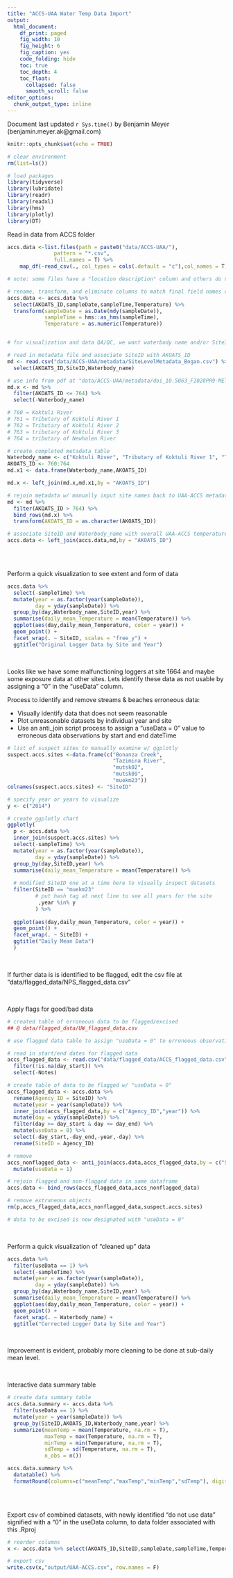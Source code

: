 ```yaml
---
title: "ACCS-UAA Water Temp Data Import"
output:
  html_document: 
    df_print: paged
    fig_width: 10
    fig_height: 6
    fig_caption: yes
    code_folding: hide
    toc: true
    toc_depth: 4
    toc_float:
      collapsed: false
      smooth_scroll: false
editor_options: 
  chunk_output_type: inline
---
```


Document last updated `r Sys.time()` by Benjamin Meyer (benjamin.meyer.ak@gmail.com)

```r
knitr::opts_chunk$set(echo = TRUE)

# clear environment
rm(list=ls())

# load packages
library(tidyverse)
library(lubridate)
library(readr)
library(readxl)
library(hms)
library(plotly)
library(DT)
```


Read in data from ACCS folder
```r
accs.data <-list.files(path = paste0("data/ACCS-UAA/"),
               pattern = "*.csv", 
               full.names = T) %>% 
    map_df(~read_csv(., col_types = cols(.default = "c"),col_names = T)) 

# note: some files have a "location description" column and others do not

# rename, transform, and eliminate columns to match final field names described in Project_notes.Rmd
accs.data <- accs.data %>%
  select(AKOATS_ID,sampleDate,sampleTime,Temperature) %>%
  transform(sampleDate = as.Date(mdy(sampleDate)),
            sampleTime = hms::as_hms(sampleTime),
            Temperature = as.numeric(Temperature)) 


# for visualization and data QA/QC, we want waterbody name and/or SiteID associated with each dataset

# read in metadata file and associate SiteID with AKOATS_ID
md <- read.csv("data/ACCS-UAA/metadata/SiteLevelMetadata_Bogan.csv") %>%
  select(AKOATS_ID,SiteID,Waterbody_name)

# use info from pdf at "data/ACCS-UAA/metadata/doi_10.5063_F1028PR9-METADATA.pdf" to assign waterbody names in blank spaces
md.x <- md %>%
  filter(AKOATS_ID <= 764) %>%
  select(-Waterbody_name)

# 760 = Koktuli River
# 761 = Tributary of Koktuli River 1
# 762 = Tributary of Koktuli River 2
# 763 = tributary of Koktuli River 3
# 764 = tributary of Newhalen River

# create completed metadata table
Waterbody_name <- c("Koktuli River", "Tributary of Koktuli River 1", "Tributary of Koktuli River 2","Tributary of Koktuli River 3","Tributary of Newhalen River")
AKOATS_ID <- 760:764
md.x1 <- data.frame(Waterbody_name,AKOATS_ID)

md.x <- left_join(md.x,md.x1,by = "AKOATS_ID")

# rejoin metadata w/ manually input site names back to UAA-ACCS metadata
md <- md %>%
  filter(AKOATS_ID > 764) %>%
  bind_rows(md.x) %>%
  transform(AKOATS_ID = as.character(AKOATS_ID))

# associate SiteID and Waterbody_name with overall UAA-ACCS temperature dataset
accs.data <- left_join(accs.data,md,by = "AKOATS_ID")
  
```

<br>

Perform a quick visualization to see extent and form of data
```r
accs.data %>%
  select(-sampleTime) %>%
  mutate(year = as.factor(year(sampleDate)),
         day = yday(sampleDate)) %>%
  group_by(day,Waterbody_name,SiteID,year) %>%
  summarise(daily_mean_Temperature = mean(Temperature)) %>%
  ggplot(aes(day,daily_mean_Temperature, color = year)) +
  geom_point() +
  facet_wrap(. ~ SiteID, scales = "free_y") +
  ggtitle("Original Logger Data by Site and Year")

```

<br>

Looks like we have some malfunctioning loggers at site 1664 and maybe some exposure data at other sites.  Lets identify these data as not usable by assigning a "0" in the "useData" column.

Process to identify and remove streams & beaches erroneous data:

* Visually identify data that does not seem reasonable
* Plot unreasonable datasets by individual year and site
* Use an anti_join script process to assign a "useData = 0" value to erroneous data observations by start and end dateTime

```r

# list of suspect sites to manually examine w/ ggplotly 
suspect.accs.sites <-data.frame(c("Bonanza Creek",
                                  "Tazimina River",
                                  "mutsk02",
                                  "mutsk09",
                                  "muekm23"))
colnames(suspect.accs.sites) <- "SiteID"

# specify year or years to visualize
y <- c("2014")

# create ggplotly chart
ggplotly(
  p <- accs.data %>%
  inner_join(suspect.accs.sites) %>%
  select(-sampleTime) %>%
  mutate(year = as.factor(year(sampleDate)),
         day = yday(sampleDate)) %>%
  group_by(day,SiteID,year) %>%
  summarise(daily_mean_Temperature = mean(Temperature)) %>%
  
  # modified SiteID one at a time here to visually inspect datasets
  filter(SiteID == "muekm23"
         # put hash tag at next line to see all years for the site
          ,year %in% y
         ) %>%
  
  ggplot(aes(day,daily_mean_Temperature, color = year)) +
  geom_point() +
  facet_wrap(. ~ SiteID) +
  ggtitle("Daily Mean Data")
  )

```

<br>

If further data is is identified to be flagged, edit the csv file at "data/flagged_data/NPS_flagged_data.csv"



<br>

Apply flags for good/bad data
```r
# created table of erroneous data to be flagged/excised
## @ data/flagged_data/UW_flagged_data.csv

# use flagged data table to assign "useData = 0" to erroneous observations

# read in start/end dates for flagged data
accs_flagged_data <- read.csv("data/flagged_data/ACCS_flagged_data.csv") %>%
  filter(!is.na(day_start)) %>%
  select(-Notes) 

# create table of data to be flagged w/ "useData = 0"
accs_flagged_data <- accs.data %>% 
  rename(Agency_ID = SiteID) %>%
  mutate(year = year(sampleDate)) %>%
  inner_join(accs_flagged_data,by = c("Agency_ID","year")) %>%
  mutate(day = yday(sampleDate)) %>%
  filter(day >= day_start & day <= day_end) %>%
  mutate(useData = 0) %>%
  select(-day_start,-day_end,-year,-day) %>%
  rename(SiteID = Agency_ID) 

# remove 
accs_nonflagged_data <- anti_join(accs.data,accs_flagged_data,by = c("SiteID","sampleDate","sampleTime")) %>%
  mutate(useData = 1)

# rejoin flagged and non-flagged data in same dataframe
accs.data <- bind_rows(accs_flagged_data,accs_nonflagged_data)

# remove extraneous objects
rm(p,accs_flagged_data,accs_nonflagged_data,suspect.accs.sites)

# data to be excised is now designated with "useData = 0"

```


<br>

Perform a quick visualization of "cleaned up" data
```r
accs.data %>%
  filter(useData == 1) %>%
  select(-sampleTime) %>%
  mutate(year = as.factor(year(sampleDate)),
         day = yday(sampleDate)) %>%
  group_by(day,Waterbody_name,SiteID,year) %>%
  summarise(daily_mean_Temperature = mean(Temperature)) %>%
  ggplot(aes(day,daily_mean_Temperature, color = year)) +
  geom_point() +
  facet_wrap(. ~ Waterbody_name) +
  ggtitle("Corrected Logger Data by Site and Year")

```

<br>

Improvement is evident, probably more cleaning to be done at sub-daily mean level.

<br>

Interactive data summary table
```r
# create data summary table
accs.data.summary <- accs.data %>%
  filter(useData == 1) %>%
  mutate(year = year(sampleDate)) %>%
  group_by(SiteID,AKOATS_ID,Waterbody_name,year) %>%
  summarize(meanTemp = mean(Temperature, na.rm = T),
            maxTemp = max(Temperature, na.rm = T),
            minTemp = min(Temperature, na.rm = T),
            sdTemp = sd(Temperature, na.rm = T),
            n_obs = n())

accs.data.summary %>%
  datatable() %>%
  formatRound(columns=c("meanTemp","maxTemp","minTemp","sdTemp"), digits=2)
    
```

<br>

Export csv of combined datasets, with newly identified "do not use data" signified with a "0" in the useData column, to data folder associated with this .Rproj
```r
# reorder columns
x <- accs.data %>% select(AKOATS_ID,SiteID,sampleDate,sampleTime,Temperature,useData)

# export csv
write.csv(x,"output/UAA-ACCS.csv", row.names = F)

```
